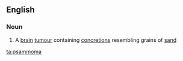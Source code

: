 ==English==

===Noun===
{{en-noun}}

#{{medicine}} A [[brain]] [[tumour]] containing [[concretion]]s resembling grains of [[sand]]

[[ta:psammoma]]